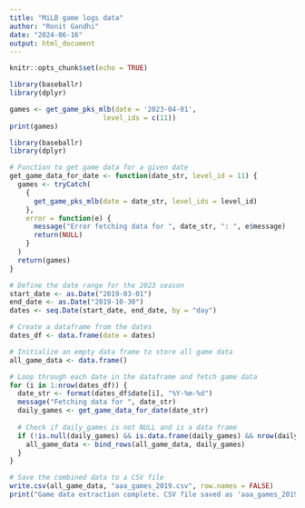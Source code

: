 ---
title: "MiLB game logs data"
author: "Ronit Gandhi"
date: "2024-06-16"
output: html_document
---

```{r setup, include=FALSE}
knitr::opts_chunk$set(echo = TRUE)
```


```{r}
library(baseballr)
library(dplyr)

games <- get_game_pks_mlb(date = '2023-04-01',
                       level_ids = c(11))
print(games)

```

```{r}
library(baseballr)
library(dplyr)

# Function to get game data for a given date
get_game_data_for_date <- function(date_str, level_id = 11) {
  games <- tryCatch(
    {
      get_game_pks_mlb(date = date_str, level_ids = level_id)
    },
    error = function(e) {
      message("Error fetching data for ", date_str, ": ", e$message)
      return(NULL)
    }
  )
  return(games)
}

# Define the date range for the 2023 season
start_date <- as.Date("2019-03-01")
end_date <- as.Date("2019-10-30")
dates <- seq.Date(start_date, end_date, by = "day")

# Create a dataframe from the dates
dates_df <- data.frame(date = dates)

# Initialize an empty data frame to store all game data
all_game_data <- data.frame()

# Loop through each date in the dataframe and fetch game data
for (i in 1:nrow(dates_df)) {
  date_str <- format(dates_df$date[i], "%Y-%m-%d")
  message("Fetching data for ", date_str)
  daily_games <- get_game_data_for_date(date_str)
  
  # Check if daily_games is not NULL and is a data frame
  if (!is.null(daily_games) && is.data.frame(daily_games) && nrow(daily_games) > 0) {
    all_game_data <- bind_rows(all_game_data, daily_games)
  }
}

# Save the combined data to a CSV file
write.csv(all_game_data, "aaa_games_2019.csv", row.names = FALSE)
print("Game data extraction complete. CSV file saved as 'aaa_games_2019.csv'")

```


